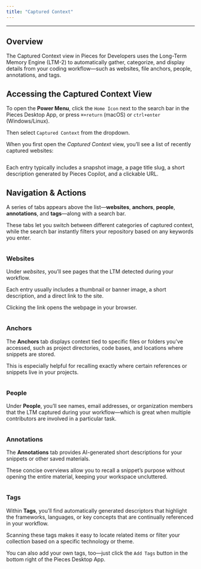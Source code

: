 ```yaml
---
title: "Captured Context"
---
```


***

## Overview

The Captured Context view in Pieces for Developers uses the Long-Term Memory Engine (LTM-2) to automatically gather, categorize, and display details from your coding workflow—such as websites, file anchors, people, annotations, and tags.

## Accessing the Captured Context View

To open the **Power Menu**, click the `Home Icon` next to the search bar in the Pieces Desktop App, or press `⌘+return` (macOS) or `ctrl+enter` (Windows/Linux).

Then select `Captured Context` from the dropdown.

When you first open the *Captured Context* view, you’ll see a list of recently captured websites:

<Image src="https://storage.googleapis.com/hashnode_product_documentation_assets/desktop_app_assets/navigation/captured_context/pieces_captured_context_overview.png" alt="" align="center" fullwidth="true" />

Each entry typically includes a snapshot image, a page title slug, a short description generated by Pieces Copilot, and a clickable URL.

## Navigation & Actions

A series of tabs appears above the list—**websites**, **anchors**, **people**, **annotations**, and **tags**—along with a search bar.

These tabs let you switch between different categories of captured context, while the search bar instantly filters your repository based on any keywords you enter.

<Image src="https://storage.googleapis.com/hashnode_product_documentation_assets/desktop_app_assets/navigation/captured_context/gifs/pieces_captured_context_tabs_search.gif" alt="" align="center" fullwidth="true" />

### Websites

Under *websites*, you’ll see pages that the LTM detected during your workflow.

Each entry usually includes a thumbnail or banner image, a short description, and a direct link to the site.

Clicking the link opens the webpage in your browser.

<Image src="https://storage.googleapis.com/hashnode_product_documentation_assets/desktop_app_assets/navigation/captured_context/gifs/open_website_from_cc_view.gif" alt="" align="center" fullwidth="true" />

### Anchors

The **Anchors** tab displays context tied to specific files or folders you’ve accessed, such as project directories, code bases, and locations where snippets are stored.

This is especially helpful for recalling exactly where certain references or snippets live in your projects.

<Image src="https://storage.googleapis.com/hashnode_product_documentation_assets/desktop_app_assets/navigation/global_search/anchors_with_previews.png" alt="" align="center" fullwidth="true" />

### People

Under **People**, you’ll see names, email addresses, or organization members that the LTM captured during your workflow—which is great when multiple contributors are involved in a particular task.

<Image src="https://storage.googleapis.com/hashnode_product_documentation_assets/desktop_app_assets/navigation/captured_context/pieces_captured_context_people.png" alt="" align="center" fullwidth="true" />

### Annotations

The **Annotations** tab provides AI-generated short descriptions for your snippets or other saved materials.

These concise overviews allow you to recall a snippet’s purpose without opening the entire material, keeping your workspace uncluttered.

<Image src="https://storage.googleapis.com/hashnode_product_documentation_assets/desktop_app_assets/navigation/captured_context/pieces_captured_context_annotations.png" alt="" align="center" fullwidth="true" />

### Tags

Within **Tags**, you’ll find automatically generated descriptors that highlight the frameworks, languages, or key concepts that are continually referenced in your workflow.

Scanning these tags makes it easy to locate related items or filter your collection based on a specific technology or theme.

You can also add your own tags, too—just click the `Add Tags` button in the bottom right of the Pieces Desktop App.

<Image src="https://storage.googleapis.com/hashnode_product_documentation_assets/desktop_app_assets/navigation/captured_context/add_tags_modal.png" alt="" align="center" fullwidth="true" />
